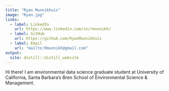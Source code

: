 ```yaml
---
title: "Ryan Munnikhuis"
image: "Ryan.jpg"
links:
  - label: LinkedIn
    url: https://www.linkedin.com/in/rmunnikh/
  - label: GitHub
    url: https://github.com/RyanMunnikhuis
  - label: Email
    url: "mailto:Rmunnikh@gmail.com"
output:
  site: distill::distill_website
---
```

 
Hi there! I am environmental data science graduate student at University of California, Santa Barbara's Bren School of Environmental Science & Management.
